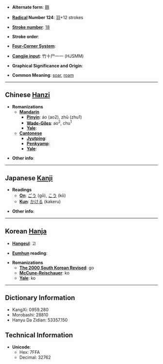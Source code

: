 * '''Alternate form''': [[翱]]

* '''[[Wiktionary:Chinese radical index| Radical]] Number 124''': [[Wiktionary:Chinese radical index 羽|羽]]+12 strokes

* '''[[Wiktionary:Chinese total strokes index|Stroke number]]''': [[Wiktionary:Chinese total strokes index 18|18]]

* '''Stroke order''': 

* '''[[Wiktionary:Chinese four corner index|Four-Corner System]]''': 

* '''[[Wiktionary:Chinese Cangjie index|Cangjie input]]''': 竹十尸一一 (HJSMM)

* '''Graphical Significance and Origin''': 

* '''Common Meaning''': [[soar]], [[roam]]

----

== Chinese [[Hanzi]] ==

* '''Romanizations'''
** '''[[Mandarin]]'''
*** '''[[Pinyin]]''': áo (ao2), zhū (zhu1)
*** '''[[Wade-Giles]]''': ao<sup>2</sup>, chu<sup>1</sup>
*** '''[[Yale]]''': 
** '''[[Cantonese]]'''
*** '''[[Jyutping]]''':
*** '''[[Penkyamp]]''': 
*** '''[[Yale]]''': 

* '''Other info''': 

----

== Japanese [[Kanji]] ==

* '''Readings'''
** '''[[On]]''': [[ごう]] (gō), [[こう]] (kō)
** '''[[Kun]]''': [[かける]] (kakeru)

* '''Other info''':  

----

== Korean [[Hanja]] ==

* '''[[Hangeul]]''': 고

* '''[[Eumhun]] reading''': 

* '''Romanizations'''
** '''[[The 2000 South Korean Revised Romanization|The 2000 South Korean Revised]]''': go
** '''[[McCune-Reischauer]]''': ko
** '''[[Yale]]''': ko

----

== Dictionary Information ==

* KangXi: 0959.280
* Morobashi: 28810
* Hanyu Da Zidian: 53357.150

== Technical Information ==

* '''Unicode''':
** Hex: 7FFA
** Decimal: 32762